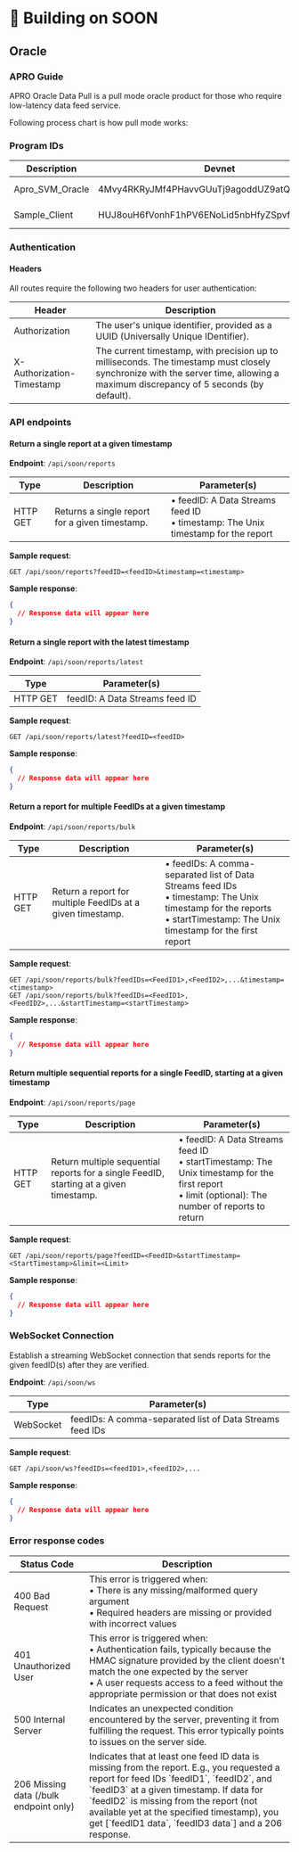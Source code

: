 # 🔨 Building on SOON

## Oracle

### APRO Guide

APRO Oracle Data Pull is a pull mode oracle product for those who require low-latency data feed service.

Following process chart is how pull mode works:

### Program IDs

| <span className="text-blue-600 font-semibold">Description</span> | <span className="text-blue-600 font-semibold">Devnet</span> | <span className="text-blue-600 font-semibold">Testnet</span> |
|------------|---------|----------|
| Apro_SVM_Oracle | 4Mvy4RKRyJMf4PHavvGUuTj9agoddUZ9atQoFma1tyMY | Coming soon |
| Sample_Client | HUJ8ouH6fVonhF1hPV6ENoLid5nbHfyZSpvfujw6X6Hm | Coming soon |

### Authentication

#### Headers
All routes require the following two headers for user authentication:

| <span className="text-blue-600 font-semibold">Header</span> | <span className="text-blue-600 font-semibold">Description</span> |
|--------|-------------|
| Authorization | The user's unique identifier, provided as a UUID (Universally Unique IDentifier). |
| X-Authorization-Timestamp | The current timestamp, with precision up to milliseconds. The timestamp must closely synchronize with the server time, allowing a maximum discrepancy of 5 seconds (by default). |

### API endpoints

#### Return a single report at a given timestamp

**Endpoint**: `/api/soon/reports`

| <span className="text-blue-600 font-semibold">Type</span> | <span className="text-blue-600 font-semibold">Description</span> | <span className="text-blue-600 font-semibold">Parameter(s)</span> |
|------|-------------|--------------|
| HTTP GET | Returns a single report for a given timestamp. | • feedID: A Data Streams feed ID<br/>• timestamp: The Unix timestamp for the report |

**Sample request**:
```
GET /api/soon/reports?feedID=<feedID>&timestamp=<timestamp>
```

**Sample response**:
```json
{
  // Response data will appear here
}
```

#### Return a single report with the latest timestamp

**Endpoint**: `/api/soon/reports/latest`

| Type | Parameter(s) |
|------|--------------|
| HTTP GET | feedID: A Data Streams feed ID |

**Sample request**:
```
GET /api/soon/reports/latest?feedID=<feedID>
```

**Sample response**:
```json
{
  // Response data will appear here
}
```

#### Return a report for multiple FeedIDs at a given timestamp

**Endpoint**: `/api/soon/reports/bulk`

| Type | Description | Parameter(s) |
|------|-------------|--------------|
| HTTP GET | Return a report for multiple FeedIDs at a given timestamp. | • feedIDs: A comma-separated list of Data Streams feed IDs<br/>• timestamp: The Unix timestamp for the reports<br/>• startTimestamp: The Unix timestamp for the first report |

**Sample request**:
```
GET /api/soon/reports/bulk?feedIDs=<FeedID1>,<FeedID2>,...&timestamp=<timestamp>
GET /api/soon/reports/bulk?feedIDs=<FeedID1>,<FeedID2>,...&startTimestamp=<startTimestamp>
```

**Sample response**:
```json
{
  // Response data will appear here
}
```

#### Return multiple sequential reports for a single FeedID, starting at a given timestamp

**Endpoint**: `/api/soon/reports/page`

| Type | Description | Parameter(s) |
|------|-------------|--------------|
| HTTP GET | Return multiple sequential reports for a single FeedID, starting at a given timestamp. | • feedID: A Data Streams feed ID<br/>• startTimestamp: The Unix timestamp for the first report<br/>• limit (optional): The number of reports to return |

**Sample request**:
```
GET /api/soon/reports/page?feedID=<FeedID>&startTimestamp=<StartTimestamp>&limit=<Limit>
```

**Sample response**:
```json
{
  // Response data will appear here
}
```

### WebSocket Connection

Establish a streaming WebSocket connection that sends reports for the given feedID(s) after they are verified.

**Endpoint**: `/api/soon/ws`

| Type | Parameter(s) |
|------|--------------|
| WebSocket | feedIDs: A comma-separated list of Data Streams feed IDs |

**Sample request**:
```
GET /api/soon/ws?feedIDs=<feedID1>,<feedID2>,...
```

**Sample response**:
```json
{
  // Response data will appear here
}
```

### Error response codes

| <span className="text-blue-600 font-semibold">Status Code</span> | <span className="text-blue-600 font-semibold">Description</span> |
|-------------|-------------|
| 400 Bad Request | This error is triggered when:<br/>• There is any missing/malformed query argument<br/>• Required headers are missing or provided with incorrect values |
| 401 Unauthorized User | This error is triggered when:<br/>• Authentication fails, typically because the HMAC signature provided by the client doesn't match the one expected by the server<br/>• A user requests access to a feed without the appropriate permission or that does not exist |
| 500 Internal Server | Indicates an unexpected condition encountered by the server, preventing it from fulfilling the request. This error typically points to issues on the server side. |
| 206 Missing data (/bulk endpoint only) | Indicates that at least one feed ID data is missing from the report. E.g., you requested a report for feed IDs \`feedID1\`, \`feedID2\`, and \`feedID3\` at a given timestamp. If data for \`feedID2\` is missing from the report (not available yet at the specified timestamp), you get [\`feedID1 data\`, \`feedID3 data\`] and a 206 response. |
